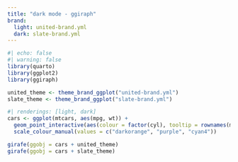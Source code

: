 ```yaml
---
title: "dark mode - ggiraph"
brand:
  light: united-brand.yml
  dark: slate-brand.yml
---
```


```r
#| echo: false
#| warning: false
library(quarto)
library(ggplot2)
library(ggiraph)

united_theme <- theme_brand_ggplot("united-brand.yml")
slate_theme <- theme_brand_ggplot("slate-brand.yml")
```

```r
#| renderings: [light, dark]
cars <- ggplot(mtcars, aes(mpg, wt)) +
  geom_point_interactive(aes(colour = factor(cyl), tooltip = rownames(mtcars))) +
  scale_colour_manual(values = c("darkorange", "purple", "cyan4"))

girafe(ggobj = cars + united_theme)
girafe(ggobj = cars + slate_theme)
```
